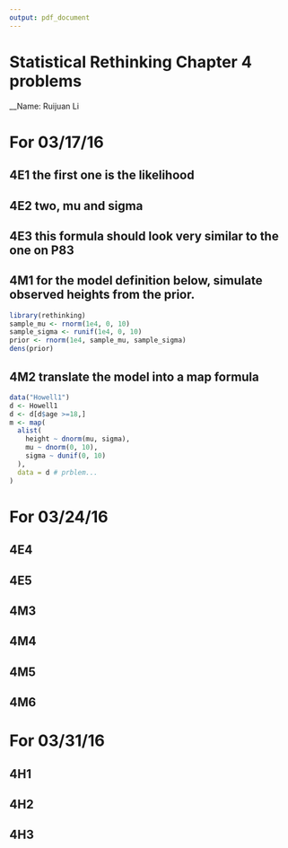 ```yaml
---
output: pdf_document
---
```

# Statistical Rethinking Chapter 4 problems

__Name: Ruijuan Li


# For 03/17/16

## 4E1 the first one is the likelihood

## 4E2 two, mu and sigma

## 4E3 this formula should look very similar to the one on P83 

## 4M1 for the model definition below, simulate observed heights from the prior. 
```r
library(rethinking)
sample_mu <- rnorm(1e4, 0, 10)
sample_sigma <- runif(1e4, 0, 10)
prior <- rnorm(1e4, sample_mu, sample_sigma)
dens(prior)
```

## 4M2 translate the model into a map formula
```r
data("Howell1")
d <- Howell1
d <- d[d$age >=18,]
m <- map(
  alist(
    height ~ dnorm(mu, sigma),
    mu ~ dnorm(0, 10),
    sigma ~ dunif(0, 10)
  ), 
  data = d # prblem... 
)
```

# For 03/24/16

## 4E4

## 4E5

## 4M3

## 4M4

## 4M5

## 4M6

# For 03/31/16

## 4H1

## 4H2

## 4H3
